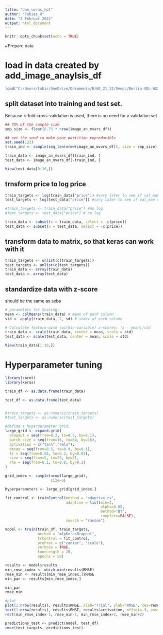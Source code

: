 ```yaml
---
title: "dnn_ceras_hpt"
author: "Tobias_R"
date: "2 Februar 2022"
output: html_document
---
```


```r
knitr::opts_chunk$set(echo = TRUE)
```

#Prepare data

# load in data created by add_image_anaylsis_df
```r
load("C:/Users/tobir/OneDrive/Dokumente/R/WS_21_22/DeepL/Berlin-SDL-WS2122/data/image_an_mvars_df.Rda")
```

## split dataset into training and test set.
Because k-fold cross-validation is used, there is no need for a validation set

```r
## 75% of the sample size
smp_size <- floor(0.75 * nrow(image_an_mvars_df))

## set the seed to make your partition reproducible
set.seed(123)
train_ind <- sample(seq_len(nrow(image_an_mvars_df)), size = smp_size)

train_data <- image_an_mvars_df[train_ind, ]
test_data <- image_an_mvars_df[-train_ind, ]
```

```r
View(test_data[0:10,])
```


## trnsform price to log price
```r
train_targets <- log(train_data["price"]) #vary later to see if val_mae changes
test_targets <- log(test_data["price"]) #vary later to see if val_mae changes

#train_targets <- train_data["price"] #no log
#test_targets <- test_data["price"] # no log

train_data <- subset(x = train_data, select = -c(price))
test_data <- subset(x = test_data, select = -c(price))
```

## transform data to matrix, so that keras can work with it
```r
train_targets <- unlist(c(train_targets))
test_targets <- unlist(c(test_targets))
train_data <- array(train_data)
test_data <- array(test_data)
```

## standardize data with z-score
should be the same as sebs
```r
# parameters for Scaling:
mean <- colMeans(train_data) # mean of each column
std <- apply(train_data, 2, sd) # stdev of each column

# Calculate feature-wise (within-variable) z-scores: (x - mean)/std
train_data <- scale(train_data, center = mean, scale = std)
test_data <- scale(test_data, center = mean, scale = std)
```

```r
View(train_data[1:10,])
```





# Hyperparameter tuning

```r
library(caret)
library(keras)
```

```r

train_df <- as.data.frame(train_data)

test_df <- as.data.frame(test_data)


#train_targets <- as.numeric(train_targets)
#test_targets <- as.numeric(test_targets)

#define a hyperparameter grid.
large_grid <- expand.grid(
  dropout = seq(from=0.2, to=0.5, by=0.1),
  batch_size = seq(from=16, to=64, by=16),
  activation = c("tanh","relu"),
  decay = seq(from=0.5, to=0.9, by=0.1),
  lr = seq(from=0.01, to=0.2, by=0.01),
  size = seq(from=5, to=20, by=5),
  rho = seq(from=0.1, to=0.8, by=0.1)
)

grid_index <- sample(nrow(large_grid),
                     size=5)

hyperparameters <- large_grid[grid_index,]

fit_control <- trainControl(method = "adaptive_cv", 
                            adaptive = list(min=2, 
                                            alpha=0.05, 
                                            method="BT", 
                                            complete=FALSE),
                            search = "random")

model <- train(train_df, train_targets, 
               method = "mlpKerasDropout", 
               trControl = fit_control,
               preProc = c("center", "scale"),
               verbose = TRUE,
               tuneLength = 20,
               epochs = 50)

results <- model$results
min_rmse_index <- which.min(results$RMSE)
rmse_min <- results[min_rmse_index,]$RMSE
min_par <- results[min_rmse_index,]
```

```r
min_par
rmse_min
```


```r
#plot 
plot(1:nrow(results), results$RMSE, xlab="Trial", ylab="RMSE", cex=results$size / max(results$size), col="red", ylim=c(1, 30))
text(1:nrow(results), results$RMSE, results$activation, offset=.3, pos=3, cex=0.8)
rect(min_rmse_index-1, rmse_min-1, min_rmse_index+2, rmse_min+2)
```

```r
predictions_test <- predict(model, test_df)
rmse(test_targets, predictions_test)

```

